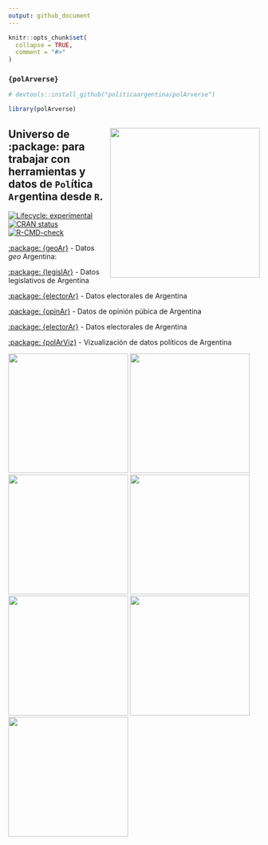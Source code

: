 ```yaml
---
output: github_document
---
```


<!-- README.md is generated from README.Rmd. Please edit that file -->

```r
knitr::opts_chunk$set(
  collapse = TRUE,
  comment = "#>"
)
```

### `{polArverse}`

```r

# devtools::install_github("politicaargentina/polArverse")

library(polArverse)


```

## <a><img src="man/figures/logo.png" align="right" width="300"/></a> Universo de :package: para trabajar con herramientas y datos de `Pol`ítica `Ar`gentina desde `R`.

<!-- badges: start -->

[![Lifecycle: experimental](https://img.shields.io/badge/lifecycle-experimental-orange.svg)](https://lifecycle.r-lib.org/articles/stages.html#experimental) [![CRAN status](https://www.r-pkg.org/badges/version/polArverse)](https://CRAN.R-project.org/package=opinAr) [![R-CMD-check](https://github.com/PoliticaArgentina/polArverse/workflows/R-CMD-check/badge.svg)](https://github.com/PoliticaArgentina/polArverse/actions)

<!-- badges: end -->

[:package: {geoAr}](https://github.com/PoliticaArgentina/geoAr) - Datos *geo* Argentina:


[:package: {legislAr}](https://github.com/PoliticaArgentina/legislAr) - Datos legislativos de Argentina

[:package: {electorAr}](https://github.com/PoliticaArgentina/opinAr) - Datos electorales de Argentina

[:package: {opinAr}](https://github.com/PoliticaArgentina/opinAr) - Datos de opinión púbica de Argentina

[:package: {electorAr}](https://github.com/PoliticaArgentina/opinAr) - Datos electorales de Argentina

[:package: {polArViz}](https://github.com/PoliticaArgentina/polArViz) - Vizualización de datos políticos de Argentina

[<img src="https://github.com/politicaargentina/data_warehouse/raw/master/hex/geoAr.png?raw=true" width="240"/>](https://github.com/PoliticaArgentina/geoAr) [<img src="https://github.com/politicaargentina/data_warehouse/raw/master/hex/opinAr.PNG?raw=true" width="240"/>](https://github.com/PoliticaArgentina/opinAr) [<img src="https://github.com/politicaargentina/data_warehouse/raw/master/hex/legislAr.png?raw=true" width="240"/>](https://github.com/PoliticaArgentina/legislAr) [<img src="https://github.com/politicaargentina/data_warehouse/blob/master/hex/discursAr.png?raw=true" width="240"/>](https://github.com/PoliticaArgentina/discursAr) [<img src="https://github.com/politicaargentina/data_warehouse/blob/master/hex/electorAr.png?raw=true" width="240"/>](https://github.com/PoliticaArgentina/electorAr) [<img src="https://github.com/PoliticaArgentina/polar_bot/raw/master/hex/polArbot.png" width="240"/>](https://github.com/PoliticaArgentina/polar_bot) [<img src="https://github.com/PoliticaArgentina/data_warehouse/raw/master/hex/polAr10-10-10.png" width="240"/>](https://github.com/PoliticaArgentina/data_warehouse)
